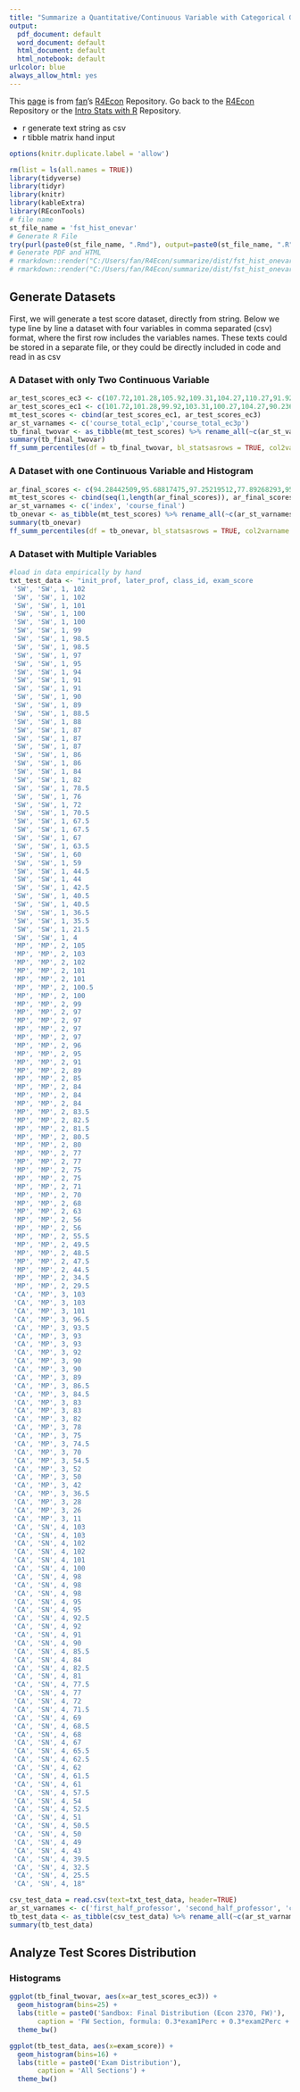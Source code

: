 ```yaml
---
title: "Summarize a Quantitative/Continuous Variable with Categorical Groups"
output:
  pdf_document: default
  word_document: default
  html_document: default
  html_notebook: default
urlcolor: blue
always_allow_html: yes
---
```


This [page](https://fanwangecon.github.io/R4Econ/summarize/dist/fst_hist_onevar.html) is from [fan](http://fanwangecon.github.io/CodeDynaAsset/)'s [R4Econ](https://fanwangecon.github.io/R4Econ/) Repository. Go back to the [R4Econ](https://fanwangecon.github.io/R4Econ/) Repository or the [Intro Stats with R](https://fanwangecon.github.io/Stat4Econ/) Repository.

- r generate text string as csv
- r tibble matrix hand input

```r
options(knitr.duplicate.label = 'allow')
```
```r
rm(list = ls(all.names = TRUE))
library(tidyverse)
library(tidyr)
library(knitr)
library(kableExtra)
library(REconTools)
# file name
st_file_name = 'fst_hist_onevar'
# Generate R File
try(purl(paste0(st_file_name, ".Rmd"), output=paste0(st_file_name, ".R"), documentation = 2))
# Generate PDF and HTML
# rmarkdown::render("C:/Users/fan/R4Econ/summarize/dist/fst_hist_onevar.Rmd", "pdf_document")
# rmarkdown::render("C:/Users/fan/R4Econ/summarize/dist/fst_hist_onevar.Rmd", "html_document")
```

## Generate Datasets

First, we will generate a test score dataset, directly from string. Below we type line by line a dataset with four variables in comma separated (csv) format, where the first row includes the variables names. These texts could be stored in a separate file, or they could be directly included in code and read in as csv

### A Dataset with only Two Continuous Variable

```r
ar_test_scores_ec3 <- c(107.72,101.28,105.92,109.31,104.27,110.27,91.92846154,81.8,109.0071429,103.07,98.97923077,101.91,96.49,97.79923077,99.07846154,99.17,103.51,112.2225,101.2964286,94.5,98.92,97.09,93.83989011,97.36304945,80.34,65.74,85.275,82.19708791,86.53758242,86.2025,86.63,82.57392857,83.66,79.76,75.55642857,86.32571429,66.41,76.06,44.225,82.28,47.77392857,70.005,69.13769231,73.52571429,60.51,56.04)
ar_test_scores_ec1 <- c(101.72,101.28,99.92,103.31,100.27,104.27,90.23615385,77.8,103.4357143,97.07,93.13307692,95.91,92.49,93.95307692,95.38615385,97.17,99.51,100.3475,95.83214286,92.5,94.92,91.09,90.4332967,93.52101648,80.34,59.74,79.525,77.67236264,81.59252747,82.3275,80.63,76.98464286,81.66,79.76,70.59214286,82.46857143,66.41,74.06,40.475,76.28,44.18464286,66.255,65.59923077,69.66857143,60.51,56.04)
mt_test_scores <- cbind(ar_test_scores_ec1, ar_test_scores_ec3)
ar_st_varnames <- c('course_total_ec1p','course_total_ec3p')
tb_final_twovar <- as_tibble(mt_test_scores) %>% rename_all(~c(ar_st_varnames))
summary(tb_final_twovar)
ff_summ_percentiles(df = tb_final_twovar, bl_statsasrows = TRUE, col2varname = FALSE)
```

### A Dataset with one Continuous Variable and Histogram

```r
ar_final_scores <- c(94.28442509,95.68817475,97.25219512,77.89268293,95.08795497,93.27380863,92.3,84.25317073,86.08642991,84.69219512,71.43634146,76.21365854,71.68878049,77.46142589,79.29579268,43.7285453,63.80634146,67.92994774,100.8980488,100.0857143,99.93073171,98.4102439,97.93,97.10359756,96.97121951,96.60292683,96.23317073,93.92243902,93.82243902,92.75390244,92.65775261,92.20444653,91.73463415,90.38321161,89.37414634,86.95932458,79.58686411,78.70878049,77.2497561,76.88195122,76.52987805,74.72114313,74.27488676,71.30268293,63.70256098,37.90426829,2.292682927)
mt_test_scores <- cbind(seq(1,length(ar_final_scores)), ar_final_scores)
ar_st_varnames <- c('index', 'course_final')
tb_onevar <- as_tibble(mt_test_scores) %>% rename_all(~c(ar_st_varnames))
summary(tb_onevar)
ff_summ_percentiles(df = tb_onevar, bl_statsasrows = TRUE, col2varname = FALSE)
```

### A Dataset with Multiple Variables

```r
#load in data empirically by hand
txt_test_data <- "init_prof, later_prof, class_id, exam_score
 'SW', 'SW', 1, 102
 'SW', 'SW', 1, 102
 'SW', 'SW', 1, 101
 'SW', 'SW', 1, 100
 'SW', 'SW', 1, 100
 'SW', 'SW', 1, 99
 'SW', 'SW', 1, 98.5
 'SW', 'SW', 1, 98.5
 'SW', 'SW', 1, 97
 'SW', 'SW', 1, 95
 'SW', 'SW', 1, 94
 'SW', 'SW', 1, 91
 'SW', 'SW', 1, 91
 'SW', 'SW', 1, 90
 'SW', 'SW', 1, 89
 'SW', 'SW', 1, 88.5
 'SW', 'SW', 1, 88
 'SW', 'SW', 1, 87
 'SW', 'SW', 1, 87
 'SW', 'SW', 1, 87
 'SW', 'SW', 1, 86
 'SW', 'SW', 1, 86
 'SW', 'SW', 1, 84
 'SW', 'SW', 1, 82
 'SW', 'SW', 1, 78.5
 'SW', 'SW', 1, 76
 'SW', 'SW', 1, 72
 'SW', 'SW', 1, 70.5
 'SW', 'SW', 1, 67.5
 'SW', 'SW', 1, 67.5
 'SW', 'SW', 1, 67
 'SW', 'SW', 1, 63.5
 'SW', 'SW', 1, 60
 'SW', 'SW', 1, 59
 'SW', 'SW', 1, 44.5
 'SW', 'SW', 1, 44
 'SW', 'SW', 1, 42.5
 'SW', 'SW', 1, 40.5
 'SW', 'SW', 1, 40.5
 'SW', 'SW', 1, 36.5
 'SW', 'SW', 1, 35.5
 'SW', 'SW', 1, 21.5
 'SW', 'SW', 1, 4
 'MP', 'MP', 2, 105
 'MP', 'MP', 2, 103
 'MP', 'MP', 2, 102
 'MP', 'MP', 2, 101
 'MP', 'MP', 2, 101
 'MP', 'MP', 2, 100.5
 'MP', 'MP', 2, 100
 'MP', 'MP', 2, 99
 'MP', 'MP', 2, 97
 'MP', 'MP', 2, 97
 'MP', 'MP', 2, 97
 'MP', 'MP', 2, 97
 'MP', 'MP', 2, 96
 'MP', 'MP', 2, 95
 'MP', 'MP', 2, 91
 'MP', 'MP', 2, 89
 'MP', 'MP', 2, 85
 'MP', 'MP', 2, 84
 'MP', 'MP', 2, 84
 'MP', 'MP', 2, 84
 'MP', 'MP', 2, 83.5
 'MP', 'MP', 2, 82.5
 'MP', 'MP', 2, 81.5
 'MP', 'MP', 2, 80.5
 'MP', 'MP', 2, 80
 'MP', 'MP', 2, 77
 'MP', 'MP', 2, 77
 'MP', 'MP', 2, 75
 'MP', 'MP', 2, 75
 'MP', 'MP', 2, 71
 'MP', 'MP', 2, 70
 'MP', 'MP', 2, 68
 'MP', 'MP', 2, 63
 'MP', 'MP', 2, 56
 'MP', 'MP', 2, 56
 'MP', 'MP', 2, 55.5
 'MP', 'MP', 2, 49.5
 'MP', 'MP', 2, 48.5
 'MP', 'MP', 2, 47.5
 'MP', 'MP', 2, 44.5
 'MP', 'MP', 2, 34.5
 'MP', 'MP', 2, 29.5
 'CA', 'MP', 3, 103
 'CA', 'MP', 3, 103
 'CA', 'MP', 3, 101
 'CA', 'MP', 3, 96.5
 'CA', 'MP', 3, 93.5
 'CA', 'MP', 3, 93
 'CA', 'MP', 3, 93
 'CA', 'MP', 3, 92
 'CA', 'MP', 3, 90
 'CA', 'MP', 3, 90
 'CA', 'MP', 3, 89
 'CA', 'MP', 3, 86.5
 'CA', 'MP', 3, 84.5
 'CA', 'MP', 3, 83
 'CA', 'MP', 3, 83
 'CA', 'MP', 3, 82
 'CA', 'MP', 3, 78
 'CA', 'MP', 3, 75
 'CA', 'MP', 3, 74.5
 'CA', 'MP', 3, 70
 'CA', 'MP', 3, 54.5
 'CA', 'MP', 3, 52
 'CA', 'MP', 3, 50
 'CA', 'MP', 3, 42
 'CA', 'MP', 3, 36.5
 'CA', 'MP', 3, 28
 'CA', 'MP', 3, 26
 'CA', 'MP', 3, 11
 'CA', 'SN', 4, 103
 'CA', 'SN', 4, 103
 'CA', 'SN', 4, 102
 'CA', 'SN', 4, 102
 'CA', 'SN', 4, 101
 'CA', 'SN', 4, 100
 'CA', 'SN', 4, 98
 'CA', 'SN', 4, 98
 'CA', 'SN', 4, 98
 'CA', 'SN', 4, 95
 'CA', 'SN', 4, 95
 'CA', 'SN', 4, 92.5
 'CA', 'SN', 4, 92
 'CA', 'SN', 4, 91
 'CA', 'SN', 4, 90
 'CA', 'SN', 4, 85.5
 'CA', 'SN', 4, 84
 'CA', 'SN', 4, 82.5
 'CA', 'SN', 4, 81
 'CA', 'SN', 4, 77.5
 'CA', 'SN', 4, 77
 'CA', 'SN', 4, 72
 'CA', 'SN', 4, 71.5
 'CA', 'SN', 4, 69
 'CA', 'SN', 4, 68.5
 'CA', 'SN', 4, 68
 'CA', 'SN', 4, 67
 'CA', 'SN', 4, 65.5
 'CA', 'SN', 4, 62.5
 'CA', 'SN', 4, 62
 'CA', 'SN', 4, 61.5
 'CA', 'SN', 4, 61
 'CA', 'SN', 4, 57.5
 'CA', 'SN', 4, 54
 'CA', 'SN', 4, 52.5
 'CA', 'SN', 4, 51
 'CA', 'SN', 4, 50.5
 'CA', 'SN', 4, 50
 'CA', 'SN', 4, 49
 'CA', 'SN', 4, 43
 'CA', 'SN', 4, 39.5
 'CA', 'SN', 4, 32.5
 'CA', 'SN', 4, 25.5
 'CA', 'SN', 4, 18"

csv_test_data = read.csv(text=txt_test_data, header=TRUE)
ar_st_varnames <- c('first_half_professor', 'second_half_professor', 'course_id', 'exam_score')
tb_test_data <- as_tibble(csv_test_data) %>% rename_all(~c(ar_st_varnames))
summary(tb_test_data)
```

## Analyze Test Scores Distribution

### Histograms

```r
ggplot(tb_final_twovar, aes(x=ar_test_scores_ec3)) +
  geom_histogram(bins=25) +
  labs(title = paste0('Sandbox: Final Distribution (Econ 2370, FW)'),
       caption = 'FW Section, formula: 0.3*exam1Perc + 0.3*exam2Perc + 0.42*HWtotalPerc + 0.03*AttendancePerc \n+ perfect attendance + 0.03 per Extra Credit') +
  theme_bw()
```

```r
ggplot(tb_test_data, aes(x=exam_score)) +
  geom_histogram(bins=16) +
  labs(title = paste0('Exam Distribution'),
       caption = 'All Sections') +
  theme_bw()
```
